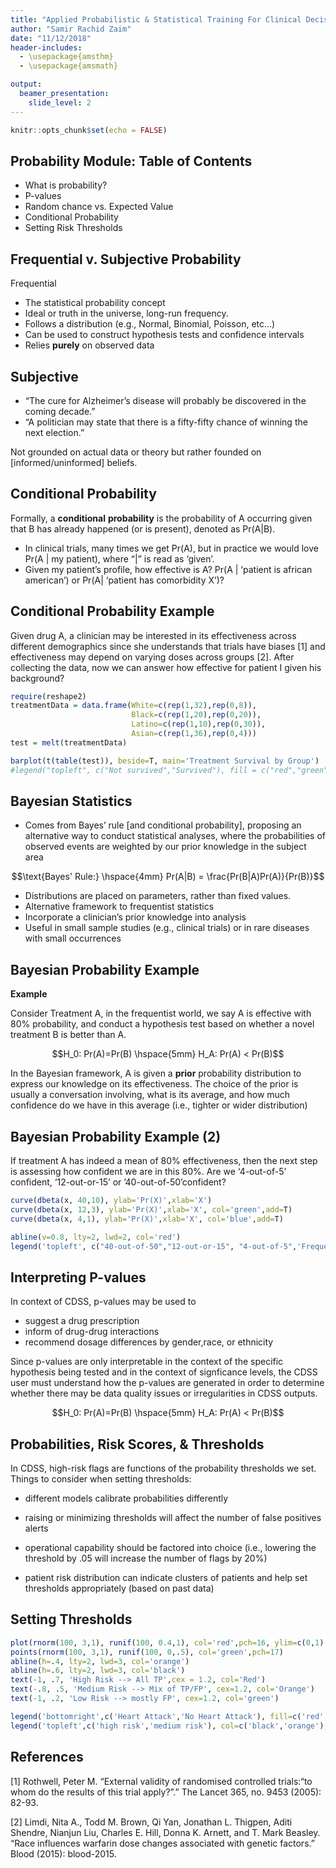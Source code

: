 ```yaml
---
title: "Applied Probabilistic & Statistical Training For Clinical Decision Support"
author: "Samir Rachid Zaim"
date: "11/12/2018"
header-includes:
  - \usepackage{amsthm} 
  - \usepackage{amsmath}

output:
  beamer_presentation:
    slide_level: 2
---
```


```r
knitr::opts_chunk$set(echo = FALSE)
```


## Probability Module: Table of Contents

- What is probability? 
- P-values
- Random chance vs. Expected Value
- Conditional Probability
- Setting Risk Thresholds


## Frequential v. Subjective Probability

Frequential

- The statistical probability concept
- Ideal or truth in the universe, long-run frequency.
- Follows a distribution (e.g., Normal, Binomial, Poisson, etc...)
- Can be used to construct hypothesis tests and confidence intervals
- Relies $\mathbf{purely}$ on observed data

## Subjective

- “The cure for Alzheimer’s disease will probably be discovered in the coming decade.”
- "A politician may state that there is a fifty-fifty chance of winning the next election."

Not grounded on actual data or theory but rather founded on [informed/uninformed] beliefs. 

## Conditional Probability

Formally, a $\mathbf{conditional}$ $\mathbf{probability}$ is the probability of A occurring given that B has already happened (or is present), denoted as Pr(A|B). 

- In clinical trials, many times we get Pr(A), but in practice we would love Pr(A | my patient), where "|" is read as 'given'. 
- Given my patient's profile, how effective is A? Pr(A | 'patient is african american') or Pr(A| 'patient has comorbidity X')?

## Conditional Probability Example

Given drug A, a clinician may be interested in its effectiveness across different demographics since she understands that trials have biases [1] and effectiveness may depend on varying doses across groups [2]. After collecting the data, now we can answer how effective for patient I given his background?

```r
require(reshape2)
treatmentData = data.frame(White=c(rep(1,32),rep(0,8)),
                           Black=c(rep(1,20),rep(0,20)),
                           Latino=c(rep(1,10),rep(0,30)),
                           Asian=c(rep(1,36),rep(0,4)))
test = melt(treatmentData)

barplot(t(table(test)), beside=T, main='Treatment Survival by Group')
#legend("topleft", c("Not survived","Survived"), fill = c("red","green"))
```

## Bayesian Statistics

- Comes from Bayes' rule [and conditional probability], proposing an alternative way to conduct statistical analyses, where the probabilities of observed events are weighted by our prior knowledge in the subject area

$$\text{Bayes' Rule:} \hspace{4mm} Pr(A|B) = \frac{Pr(B|A)Pr(A)}{Pr(B)}$$

- Distributions are placed on parameters, rather than fixed values. 
- Alternative framework to frequentist statistics
- Incorporate a clinician's prior knowledge into analysis
- Useful in small sample studies (e.g., clinical trials) or in rare diseases with small occurrences

## Bayesian Probability Example 

$\mathbf{Example}$

Consider Treatment A, in the frequentist world, we say A is effective with 80% probability, and conduct a hypothesis test based on whether a novel treatment B is better than A. 

$$H_0: Pr(A)=Pr(B) \hspace{5mm} H_A: Pr(A) < Pr(B)$$

In the Bayesian framework, A is given a $\mathbf{prior}$ probability distribution to express our knowledge on its effectiveness. The choice of the prior is usually a conversation involving, what is its average, and how much confidence do we have in this average (i.e., tighter or wider distribution)

## Bayesian Probability Example (2)

If treatment A has indeed a mean of 80% effectiveness, then the next step is assessing how confident we are in this 80%. Are we '4-out-of-5' confident, '12-out-or-15' or '40-out-of-50'confident? 

```r
curve(dbeta(x, 40,10), ylab='Pr(X)',xlab='X')
curve(dbeta(x, 12,3), ylab='Pr(X)',xlab='X', col='green',add=T)
curve(dbeta(x, 4,1), ylab='Pr(X)',xlab='X', col='blue',add=T)

abline(v=0.8, lty=2, lwd=2, col='red')
legend('topleft', c("40-out-of-50","12-out-or-15", "4-out-of-5",'Frequentist Treatment Value'), col=c('black','green','blue','red'), lty=c(1,1,1,2))
```

## Interpreting P-values 
In context of CDSS, p-values may be used to

- suggest a drug prescription
- inform of drug-drug interactions 
- recommend dosage differences by gender,race, or ethnicity

Since p-values are only interpretable in the context of the specific hypothesis being tested and in the context of signficance levels, the CDSS user must understand how the p-values are generated in order to determine whether there may be data quality issues or irregularities in CDSS outputs. 

$$H_0: Pr(A)=Pr(B) \hspace{5mm} H_A: Pr(A) < Pr(B)$$


## Probabilities, Risk Scores, & Thresholds

In CDSS, high-risk flags are functions of the probability thresholds we set. Things to consider when setting thresholds:

- different models calibrate probabilities differently 

- raising or minimizing thresholds will affect the number of false positives alerts
- operational capability should be factored into choice (i.e., lowering the threshold by .05 will increase the number of flags by 20%)
- patient risk distribution can indicate clusters of patients and help set thresholds appropriately (based on past data)



## Setting Thresholds

```r

plot(rnorm(100, 3,1), runif(100, 0.4,1), col='red',pch=16, ylim=c(0,1), xlim=c(-2,6), xlab='Covariate X',ylab='Pr(Heart Attack|X)', main='Setting Probability Thresholds')
points(rnorm(100, 3,1), runif(100, 0,.5), col='green',pch=17)
abline(h=.4, lty=2, lwd=3, col='orange')
abline(h=.6, lty=2, lwd=3, col='black')
text(-1, .7, 'High Risk --> All TP',cex = 1.2, col='Red')
text(-.8, .5, 'Medium Risk --> Mix of TP/FP', cex=1.2, col='Orange')
text(-1, .2, 'Low Risk --> mostly FP', cex=1.2, col='green')

legend('bottomright',c('Heart Attack','No Heart Attack'), fill=c('red','green'))
legend('topleft',c('high risk','medium risk'), col=c('black','orange'), lty=2, lwd=2)

```

## References 

[1] Rothwell, Peter M. "External validity of randomised controlled trials:“to whom do the results of this trial apply?”." The Lancet 365, no. 9453 (2005): 82-93.

[2] Limdi, Nita A., Todd M. Brown, Qi Yan, Jonathan L. Thigpen, Aditi Shendre, Nianjun Liu, Charles E. Hill, Donna K. Arnett, and T. Mark Beasley. "Race influences warfarin dose changes associated with genetic factors." Blood (2015): blood-2015.


